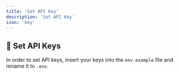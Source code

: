 ```yaml
---
title: 'Set API Key'
description: 'Set API Key'
icon: 'key'
---
```



## 🔑 Set API Keys

In order to set API keys, insert your keys into the `env.example` file and rename it to `.env`.
